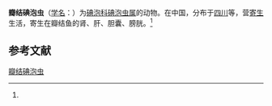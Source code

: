 {{Speciesbox
| name = 瓣结碘泡虫
| status = 
| status_system = 
| image = 
| genus = Myxobolus
| species = tori
| authority = (Ma, 1998)<ref name='id9547'>{{cite web| url =http://www.bioinfo.cn/db05/BjdwSpecies.php?action=view&id=9547| title =瓣结碘泡虫| work =《中国动物物种编目数据库》| publisher =中国科学院微生物研究所| author =中国科学院动物研究所| accessdate =2009-04-16| deadurl =yes| archiveurl =https://web.archive.org/web/20160305033233/http://www.bioinfo.cn/db05/BjdwSpecies.php?action=view&id=9547| archivedate =2016-03-05}}</ref>
}}

'''瓣结碘泡虫'''（[[学名|学名]]：{{lang|la|''Myxobolus tori''}}）为[[碘泡科|碘泡科]][[碘泡虫属|碘泡虫属]]的动物。在中国，分布于[[四川|四川]]等，营[[寄生|寄生]]生活，寄生在瓣结鱼的肾、肝、胆囊、膀胱。<ref name='id9547'/>

== 参考文献 ==
{{reflist}}

{{Wikispecies|Myxobolus tori}}

[[Category:碘泡虫属|瓣结碘泡虫]]


{{Cnidarian-stub}}